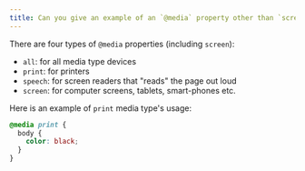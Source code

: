 ```yaml
---
title: Can you give an example of an `@media` property other than `screen`?
---
```


There are four types of `@media` properties (including `screen`):

- `all`: for all media type devices
- `print`: for printers
- `speech`: for screen readers that "reads" the page out loud
- `screen`: for computer screens, tablets, smart-phones etc.

Here is an example of `print` media type's usage:

```css
@media print {
  body {
    color: black;
  }
}
```

